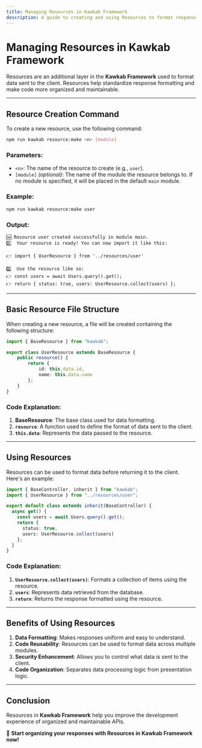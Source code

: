 ```yaml
---
title: Managing Resources in Kawkab Framework
description: A guide to creating and using Resources to format response data in the Kawkab framework.
---
```


# Managing Resources in Kawkab Framework

Resources are an additional layer in the **Kawkab Framework** used to format data sent to the client. Resources help standardize response formatting and make code more organized and maintainable.

---

## Resource Creation Command

To create a new resource, use the following command:

```bash
npm run kawkab resource:make <n> [module]
```

### **Parameters:**
- `<n>`: The name of the resource to create (e.g., `user`).
- `[module]` _(optional)_: The name of the module the resource belongs to. If no module is specified, it will be placed in the default `main` module.

### **Example:**
```bash
npm run kawkab resource:make user
```

### **Output:**
```plaintext
🆗 Resource user created successfully in module main.
1️⃣  Your resource is ready! You can now import it like this:

👉 import { UserResource } from '../resources/user'

2️⃣  Use the resource like so:
👉 const users = await Users.query().get();
👉 return { status: true, users: UserResource.collect(users) };
```

---

## Basic Resource File Structure

When creating a new resource, a file will be created containing the following structure:

```typescript
import { BaseResource } from "kawkab";

export class UserResource extends BaseResource {
    public resource() {
        return {
            id: this.data.id,
            name: this.data.name
        };
    }
}
```

### **Code Explanation:**
1. **BaseResource**: The base class used for data formatting.
2. **`resource`**: A function used to define the format of data sent to the client.
3. **`this.data`**: Represents the data passed to the resource.

---

## Using Resources

Resources can be used to format data before returning it to the client. Here's an example:

```typescript
import { BaseController, inherit } from "kawkab";
import { UserResource } from "../resources/user";

export default class extends inherit(BaseController) {
  async get() {
    const users = await Users.query().get();
    return { 
      status: true, 
      users: UserResource.collect(users) 
    };
  }
}
```

### **Code Explanation:**
1. **`UserResource.collect(users)`**: Formats a collection of items using the resource.
2. **`users`**: Represents data retrieved from the database.
3. **`return`**: Returns the response formatted using the resource.

---

## Benefits of Using Resources

1. **Data Formatting**: Makes responses uniform and easy to understand.
2. **Code Reusability**: Resources can be used to format data across multiple modules.
3. **Security Enhancement**: Allows you to control what data is sent to the client.
4. **Code Organization**: Separates data processing logic from presentation logic.

---

## Conclusion

Resources in **Kawkab Framework** help you improve the development experience of organized and maintainable APIs. 

🎉 **Start organizing your responses with Resources in Kawkab Framework now!**

